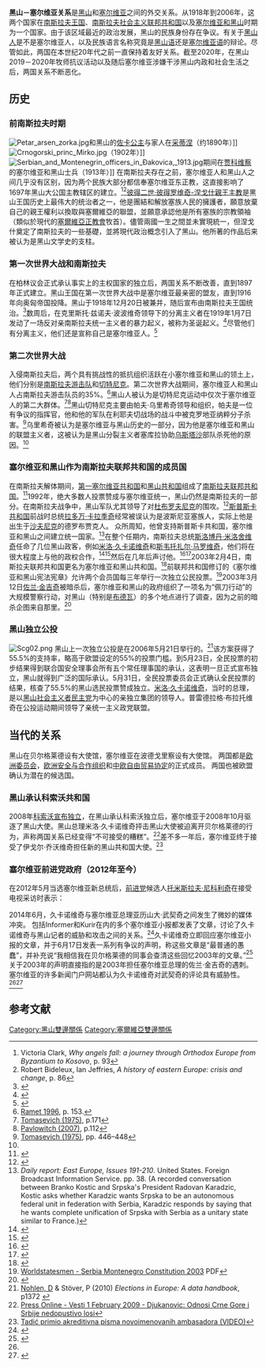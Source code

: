 {{NoteTA
|G1=地名
|1=zh-cn:米洛舍维奇; zh-hk:米洛舍維奇; zh-mo:米洛舍維奇； zh-tw:米洛塞維奇; zh-sg:米洛舍维奇
}}
{{Short description|1=黑山与塞尔维亚共和国的外交关系}}
{{Infobox bilateral relations|黑山－塞尔维亚|Montenegro|Serbia}}

'''黑山－塞尔维亚关系'''是[[黑山|黑山]]和[[塞尔维亚|塞尔维亚]]之间的外交关系。从1918年到2006年，这两个国家在[[南斯拉夫王国|南斯拉夫王国]]、[[南斯拉夫社会主义联邦共和国|南斯拉夫社会主义联邦共和国]]以及[[塞尔维亚和黑山|塞尔维亚和黑山]]时期为一个国家。由于该区域最近的政治发展，黑山的民族身份存在争议。有关于[[黑山人|黑山人]]是不是塞尔维亚人，以及民族语言名称究竟是[[蒙特內哥羅語|黑山语]]还是[[塞尔维亚语|塞尔维亚语]]的辩论。尽管如此，两国在本世纪20年代之前一直保持着友好关系。截至2020年，在黑山2019－2020年牧师抗议活动以及随后塞尔维亚涉嫌干涉黑山内政和社会生活之后，两国关系不断恶化。

==历史==
=== 前南斯拉夫时期 ===
[[File:Petar_arsen_zorka.jpg|thumb]]和黑山的[[蒙特內哥羅的佐卡|佐卡公主]]与家人在[[采蒂涅|采蒂涅]]（约1890年）]]
[[File:Crnogorski_princ_Mirko.jpg|thumb]]（1902年）]]
[[File:Serbian_and_Montenegrin_officers_in_Đakovica,_1913.jpg|thumb]]期间在[[贾科维察|贾科维察]]的塞尔维亚和黑山士兵（1913年）]]
在南斯拉夫存在之前，塞尔维亚人和黑山人之间几乎没有区别，因为两个民族大部分都信奉塞尔维亚东正教，这直接影响了1697年黑山大公国主教辖区的建立。<ref>Victoria Clark, ''Why angels fall: a journey through Orthodox Europe from Byzantium to Kosovo'', p. 93</ref><ref>Robert Bideleux, Ian Jeffries, ''A history of eastern Europe: crisis and change'', p. 86</ref>[[彼得二世·彼得罗维奇-涅戈什|彼得二世·彼得罗维奇-涅戈什]][[采邑主教|親王主教]]是黑山王国历史上最伟大的统治者之一，他是團結和解放塞族人民的擁護者，願意放棄自己的親王權利以換取與塞爾維亞的聯盟，並願意承認他是所有塞族的宗教領袖（類似於現代的[[塞爾維亞正教會|塞爾維亞正教會]]牧首）。儘管兩國一生之間並未實現統一，但涅戈什奠定了南斯拉夫的一些基礎，並將現代政治概念引入了黑山。他所著的作品后来被认为是黑山文学史的支柱。

=== 第一次世界大战和南斯拉夫 ===
在柏林议会正式承认事实上的主权国家的独立后，两国关系不断改善，直到1897年正式建立。黑山王国在第一次世界大战中是塞尔维亚最亲密的盟友，直到1916年向奥匈帝国投降。黑山于1918年12月20日被兼并，随后宣布由南斯拉夫王国统治。<ref>{{Cite book|url=https://www.worldcat.org/title/parlament-i-politicke-stranke-u-jugoslaviji-1919-1929/oclc/6420325|publisher=Institut za savremenu istoriju : Narodna knjiga|date=1979|location=Beograd|oclc=6420325|first=Branislav|last=Gligorijević|title=Parlament i političke stranke u Jugoslaviji, 1919-1929}}</ref>数周后，在克里斯托·兹诺夫·波波维奇领导下的分离主义者在1919年1月7日发动了一场反对亲南斯拉夫统一主义者的暴力起义，被称为圣诞起义。<ref>{{Cite web|title=Božićni ustanak izaziva kontroverze na 90. godišnjicu|url=https://www.slobodnaevropa.org/a/Crna_Gora_Bozicni_ustanak/1923426.html|accessdate=2021-04-23|work=Radio Slobodna Evropa|language=sh}}</ref>尽管他们有分离主义，他们还是宣称自己是塞尔维亚人。<ref>{{Cite book|url=https://books.google.com/books?id=uJBpAAAAMAAJ|publisher=Slon|date=1992|language=hr|first=Ivo|last=Banac|title=Protiv straha: članci, izjave i javni nastupi, 1987-1992|quote=Posebno je zanimljivo da su se i »zelenaši«,...., nacionalno smatrali Srbima" [it is especially interesting that Greens also ... declared themselves as Serbs]|oclc=29027519}}</ref>
=== 第二次世界大战 ===
入侵南斯拉夫后，两个具有挑战性的抵抗组织活跃在小塞尔维亚和黑山的领土上，他们分别是[[南斯拉夫游击队|南斯拉夫游击队]]和[[切特尼克|切特尼克]]。第二次世界大战期间，塞尔维亚人和黑山人占南斯拉夫游击队员的35%。<ref name="Ramet 153">[[#refRamet2006|Ramet 1996]], p. 153.</ref>黑山人被认为是切特尼克运动中仅次于塞尔维亚人的第二大群体。<ref name="Tomasevich 1975 p.171">[[#Tomasevich_1975|Tomasevich (1975)]], p.171</ref><ref>[[#Pavlowitch_2007|Pavlowitch (2007)]], p.112</ref>黑山切特尼克主要由帕夫·乌里希奇领导和组织，帕夫是一位有争议的指挥官，他和他的军队在利耶夫切战场的战斗中被克罗地亚纳粹分子杀害。<ref name="Tomasevich447–448">[[#Tomasevich_1975|Tomasevich (1975)]], pp. 446–448</ref>乌里希奇被认为是塞尔维亚与黑山历史的一部分，因为他是塞尔维亚和黑山的联盟主义者，这被认为是黑山分裂主义者塞库拉协助[[乌斯塔沙|乌斯塔沙]]部队杀死他的原因。<ref name="Tomasevich447–448"/>
=== 塞尔维亚和黑山作为南斯拉夫联邦共和国的成员国 ===
{{see also|塞尔维亚和黑山}}
在南斯拉夫解体期间，[[塞爾維亞共和國_(1992年－2006年)|第一塞尔维亚共和国]]和[[蒙特內哥羅共和國_(1992年－2006年)|黑山共和国]]组成了[[南斯拉夫联邦共和国|南斯拉夫联邦共和国]]。<ref>{{Cite web|title=CIA -- The World Factbook 1999 -- Serbia and Montenegro|url=http://www.umsl.edu/services/govdocs/wofact99/265.htm|accessdate=2021-04-23|work=www.umsl.edu}}</ref>1992年，绝大多数人投票赞成与塞尔维亚统一，黑山仍然是南斯拉夫的一部分。在南斯拉夫战争中，黑山军队尤其领导了对[[杜布罗夫尼克|杜布罗夫尼克]]的围攻。<ref>{{Cite web|title=Investigative Summary|url=https://www.icty.org/x/cases/slobodan_milosevic/ind/en/mil-2ai020728e.htm|accessdate=2021-04-23|work=www.icty.org}}</ref>[[斯普斯卡共和国|斯普斯卡共和国]]前战时总统[[拉多万·卡拉季奇|拉多万·卡拉季奇]]经常被误认为是波斯尼亚塞族人，实际上他是出生于[[沙夫尼克|沙夫尼克]]的德罗布贾克人。 众所周知，他曾支持斯普斯卡共和国，塞尔维亚和黑山之间建立统一国家。<ref>''Daily report: East Europe, Issues 191-210''. United States. Foreign Broadcast Information Service. pp. 38. (A recorded conversation between Branko Kostic and Srpska's President Radovan Karadzic, Kostic asks whether Karadzic wants Srpska to be an autonomous federal unit in federation with Serbia, Karadzic responds by saying that he wants complete unification of Srpska with Serbia as a unitary state similar to France.)</ref>在整个任期内，南斯拉夫总统[[斯洛博丹·米洛舍维奇|斯洛博丹·米洛舍维奇]]任命了几位黑山政客，例如[[米洛·久卡诺维奇|米洛·久卡诺维奇]]和[[斯韦托扎尔·马罗维奇|斯韦托扎尔·马罗维奇]]，他们将在很大程度上与他的政权合作，<ref>{{Cite web|title=CEPSR - The Making of Party Pluralism in Montenegro|url=http://www.cepsr.com/clanek.php?ID=115|accessdate=2021-04-23|work=www.cepsr.com}}</ref><ref>{{Cite web|title=The Smartest Man In The Balkans|url=https://www.rferl.org/a/The_Smartest_Man_In_The_Balkans/1330606.html|accessdate=2021-04-23|work=RadioFreeEurope/RadioLiberty|language=en}}</ref>然后在几年后声讨他。<ref>{{Cite web|title=Svetozar Marovic Quotes: Milosevic is departing and I hope that…|url=https://www.inspirationalstories.com/quotes/svetozar-marovic-milosevic-is-departing-and-i-hope-that/|accessdate=2021-04-23|date=0001-11-30|work=Famous Inspirational Quotes & Sayings|language=en-US}}</ref><ref>{{Cite web|title=Washingtonpost.com: Montenegro Easing Away From Serb Ally|url=https://www.washingtonpost.com/wp-srv/inatl/longterm/balkans/stories/montenegro062599.htm|accessdate=2021-04-23|work=www.washingtonpost.com}}</ref>2003年2月4日，南斯拉夫联邦共和国更名为塞尔维亚和黑山共和国。<ref>{{Cite news|title=Belgrade flag flap  reveals identity crisis|url=http://news.bbc.co.uk/2/hi/europe/3170416.stm|date=2003-10-07|accessdate=2021-04-23|language=en-GB}}</ref>前联邦共和国修订的《塞尔维亚和黑山宪法宪章》允许两个会员国每三年举行一次独立公民投票。<ref>[http://www.worldstatesmen.org/SerbMont_Const_2003.pdf Worldstatesmen - Serbia Montenegro Constitution 2003] PDF</ref>2003年3月12日[[佐兰·金吉奇|佐兰·金吉奇]]被暗杀后，塞尔维亚和黑山的政府组织了一项名为“佩刀行动”的大规模警察行动，对黑山（特别是[[布德瓦|布德瓦]]）的多个地点进行了调查，因为之前的暗杀企图来自那里。<ref>{{Cite web|title=Vlada Republike Srbije >> Vesti >> Politika >> AKCIJA 'SABLJA'|url=http://www.arhiva.srbija.gov.rs/vesti/2003-04/29/335683.html|accessdate=2021-04-23|work=www.arhiva.srbija.gov.rs}}</ref>
=== 黑山独立公投 ===
{{see also|2006年黑山獨立公投}}
[[File:Scg02.png|thumb]]
黑山上一次独立公投是在2006年5月21日举行的。<ref name=N1>[[Dieter_Nohlen|Nohlen, D]] & Stöver, P (2010) ''Elections in Europe: A data handbook'', p1372 {{ISBN|978-3-8329-5609-7}}</ref>该方案获得了55.5%的支持率，略高于欧盟设定的55%的投票门槛。到5月23日，全民投票的初步结果得到联合国安全理事会所有五个常任理事国的承认，这表明一旦正式宣布独立，黑山就得到广泛的国际承认。5月31日，全民投票委员会正式确认全民投票的结果，核查了55.5%的黑山选民投票赞成独立。[[米洛·久卡诺维奇|米洛·久卡诺维奇]]，当时的总理，是以[[黑山社会主义者民主党|黑山社会主义者民主党]]为中心的亲独立集团的领导人。普雷德拉格·布拉托维奇在公投运动期间领导了亲统一主义政党联盟。

== 当代的关系 ==
黑山在贝尔格莱德设有大使馆，塞尔维亚在波德戈里察设有大使馆。 两国都是[[欧洲委员会|欧洲委员会]]，[[欧洲安全与合作组织|欧洲安全与合作组织]]和[[中欧自由贸易协定|中欧自由贸易协定]]的正式成员。 两国也被欧盟确认为潜在的候选国。
=== 黑山承认科索沃共和国 ===
2008年[[2008年科索沃宣佈獨立事件|科索沃宣布独立]]，在黑山承认科索沃独立后，塞尔维亚于2008年10月驱逐了黑山大使。黑山总理米洛·久卡诺维奇抨击黑山大使被迫离开贝尔格莱德的行为，声称两国关系已经变得“不可接受的糟糕”。<ref>[http://www.pressonline.rs/sr/vesti/vesti_dana/story/57493/Đukanović%3A+Odnosi+Crne+Gore+i+Srbije+nedopustivo+loši.html Press Online - Vesti 1 February 2009 - Djukanovic: Odnosi Crne Gore i Srbije nedopustivo losi]</ref>差不多一年后，塞尔维亚终于接受了伊戈尔·乔沃维奇担任新的黑山共和国大使。<ref>[http://www.emportal.rs/vesti/srbija/103434.html Tadić primio akreditivna pisma novoimenovanih ambasadora (VIDEO)]</ref>
=== 塞尔维亚前进党政府（2012年至今） ===
在2012年5月当选塞尔维亚新总统后，[[塞尔维亚前进党|前进党]]候选人[[托米斯拉夫·尼科利奇|托米斯拉夫·尼科利奇]]在接受电视采访时表示：
{{Quotation|我承认黑山是一个国家，但塞尔维亚人和黑山人没有任何区别，因为根本就没有区别。|托米斯拉夫·尼科利奇<ref>[http://www.pobjeda.me/2012/05/29/tomislav-nikolic-za-tvcg-priznajem-crnu-goru-ali-ne-i-razlike-izmedu-crnogoraca-i-srba/ Pobjeda - 29 May 2012 - Nikolić za TVCG: Priznajem Crnu Goru, ali ne i razlike između Crnogoraca i Srba] {{webarchive|url=https://archive.is/20130221032041/http://www.pobjeda.me/2012/05/29/tomislav-nikolic-za-tvcg-priznajem-crnu-goru-ali-ne-i-razlike-izmedu-crnogoraca-i-srba/|date=21 February 2013}}</ref><ref>{{Cite web|title=Podgorici ne smeta izjava Nikolića|url=https://www.b92.net/info/vesti/index.php?yyyy=2012&mm=05&dd=31&nav_category=206&nav_id=614272|accessdate=2021-04-23|work=B92.net|language=s}}</ref>}}

2014年6月，久卡诺维奇与塞尔维亚总理亚历山大·武契奇之间发生了微妙的媒体冲突。 包括Informer和Kurir在内的多个塞尔维亚小报都发表了文章，讨论了久卡诺维奇与黑山记者的威胁和攻击之间的关系。<ref>{{Cite web|title=MILO SPREMA UDAR NA SRBIJU: Đukanović napada medije da bi preuzeo kontrolu!|url=https://www.kurir.rs/vesti/politika/1422957/milo-sprema-udar-na-srbiju-dukanovic-napada-medije-da-bi-preuzeo-kontrolu|accessdate=2021-04-23|work=kurir.rs|language=sr}}</ref>久卡诺维奇立即回应塞尔维亚小报的文章，并于6月17日发表一系列有争议的声明，称这些文章是“最普通的愚蠢”，并补充说“我相信我在贝尔格莱德的同事会查清这些回忆2003年的文章。”<ref name=":0">{{Cite web|title=Ђукановић упозорава Вучића, Вучић: држава је јача|url=http://www.politika.rs/scc/clanak/296685/Dukanovic-upozorava-Vucica-Vucic-drzava-je-jaca|accessdate=2021-04-23|last=Танјуг|work=Politika Online}}</ref>关于2003年的声明直接指的是2003年担任塞尔维亚总理的佐兰·金吉奇的遇刺。 塞尔维亚的许多新闻门户网站都认为久卡诺维奇对武契奇的评论具有威胁性。<ref name=":0" /><ref>{{Cite web|title=Đukanović upozorava Vučića, srpski premijer poručio da je država jača|url=https://www.blic.rs/vesti/politika/djukanovic-upozorava-vucica-srpski-premijer-porucio-da-je-drzava-jaca/49jd7l8|accessdate=2021-04-23|last=Tanjug|work=Blic.rs|language=sr}}</ref>

==参考文献==
{{reflist}}

{{黑山外交}}
{{塞尔维亚外交}}
[[Category:黑山雙邊關係|Category:黑山雙邊關係]]
[[Category:塞爾維亞雙邊關係|Category:塞爾維亞雙邊關係]]